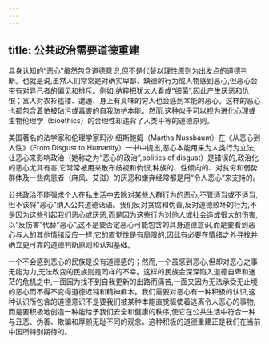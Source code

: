 ```yaml
---
---
---
```

title: 公共政治需要道德重建
---



具身认知的“恶心”虽然包含道德意识,但不是代替以理性原则为出发点的道德判断。也就是说,虽然人们常常是对确实卑鄙、缺德的行为或人物感到恶心,但恶心会带有对异己者的偏见和排斥。例如,纳粹把犹太人看成“细菌”,因此产生厌恶和仇恨；富人对衣衫褴褛、邋遢、身上有臭味的穷人也会感到本能的恶心。这样的恶心也都包含着怕被玷污或毒害的自我防护本能。然而,这种似乎可以视为进化心理或生物伦理学（bioethics）的合理性却违背了人类平等的道德原则。

美国著名的法学家和伦理学家玛沙·纽斯鲍姆（Martha Nussbaum）在《从恶心到人性》（From Disgust to Humanity）一书中提出,恶心本能用来为人类行为立法,让恶心来影响政治（她称之为“恶心的政治”,politics of disgust）是错误的,政治化的恶心尤其有害,它常常被用来散布歧视和仇恨,种族的、性倾向的、对贫穷和弱势群体及一些病患者（麻风、艾滋）的厌恶和嫌弃经常都是用“令人恶心”来支持的。

公共政治不能强求个人在私生活中去除对某些人群行为的恶心,不管适当或不适当,但不该将“恶心”纳入公共道德话语。我们反对贪腐和伪善,反对道德败坏的行为,不是因为这些引起我们恶心或厌恶,而是因为这些行为对他人或社会造成很大的伤害,以“反伤害”代替“恶心”,这不是要否定恶心可能包含的具身道德意识,而是要看到恶心与人的其他情绪反应一样,它的直觉性是有局限的,因此有必要在情绪之外寻找并确立更可靠的道德判断原则和认知基础。

一个不会感到恶心的民族是没有道德感的；然而,一个虽感到恶心,但却对恶心之事无能为力,无法改变的民族则是同样的不幸。这样的民族会深深陷入道德自卑和迷茫的危机之中,一面因为找不到自我更新的出路而痛苦,一面又因为无法承受无止境的恶心而不得不变得道德迟钝和精神麻木。我们需要对恶心有一种积极的认识,这种认识所包含的道德意识不是要我们被某种本能直觉驱使着逃离令人恶心的事物,而是要积极地创造一种能给予我们安全和健康的秩序,使它在公共生活中符合一种与丑恶、伪善、欺骗和厚颜无耻不同的观念。这种积极的道德重建正是我们在当前中国所特别期待的。